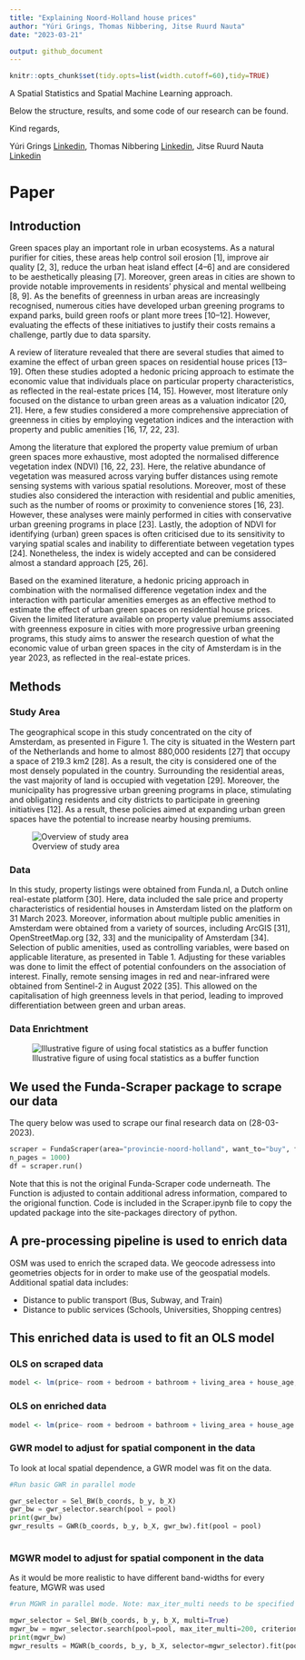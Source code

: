 ```yaml
---
title: "Explaining Noord-Holland house prices"
author: "Yúri Grings, Thomas Nibbering, Jitse Ruurd Nauta"
date: "2023-03-21"

output: github_document
---
```



```r
knitr::opts_chunk$set(tidy.opts=list(width.cutoff=60),tidy=TRUE)

```

A Spatial Statistics and Spatial Machine Learning approach.

Below the structure, results, and some code of our research can be found.

Kind regards,

Yúri Grings [Linkedin](https://www.linkedin.com/in/yurigrings/), Thomas Nibbering [Linkedin](https://www.linkedin.com/in/thomas-nibbering/), Jitse Ruurd Nauta [Linkedin](https://www.linkedin.com/in/jitseruurdnauta/) 

# Paper

## Introduction

Green spaces play an important role in urban ecosystems. As a natural purifier for cities, these areas help control soil erosion [1], improve air quality [2, 3], reduce the urban heat island effect [4–6] and are considered to be aesthetically pleasing [7]. Moreover, green areas in cities are shown to provide notable improvements in residents’ physical and mental wellbeing [8, 9]. As the benefits of greenness in urban areas are increasingly recognised, numerous cities have developed urban greening programs to expand parks, build green roofs or plant more trees [10–12]. However, evaluating the effects of these initiatives to justify their costs remains a challenge, partly due to data sparsity. 

A review of literature revealed that there are several studies that aimed to examine the effect of urban green spaces on residential house prices [13–19]. Often these studies adopted a hedonic pricing approach to estimate the economic value that individuals place on particular property characteristics, as reflected in the real-estate prices [14, 15]. However, most literature only focused on the distance to urban green areas as a valuation indicator [20, 21]. Here, a few studies considered a more comprehensive appreciation of greenness in cities by employing vegetation indices and the interaction with property and public amenities [16, 17, 22, 23]. 

Among the literature that explored the property value premium of urban green spaces more exhaustive, most adopted the normalised difference vegetation index (NDVI) [16, 22, 23]. Here, the relative abundance of vegetation was measured across varying buffer distances using remote sensing systems with various spatial resolutions. Moreover, most of these studies also considered the interaction with residential and public amenities, such as the number of rooms or proximity to convenience stores [16, 23]. However, these analyses were mainly performed in cities with conservative urban greening programs in place [23]. Lastly, the adoption of NDVI for identifying (urban) green spaces is often criticised due to its sensitivity to varying spatial scales and inability to differentiate between vegetation types [24]. Nonetheless, the index is widely accepted and can be considered almost a standard approach [25, 26]. 

Based on the examined literature, a hedonic pricing approach in combination with the normalised difference vegetation index and the interaction with particular amenities emerges as an effective method to estimate the effect of urban green spaces on residential house prices. Given the limited literature available on property value premiums associated with greenness exposure in cities with more progressive urban greening programs, this study aims to answer the research question of what the economic value of urban green spaces in the city of Amsterdam is in the year 2023, as reflected in the real-estate prices.

## Methods

### Study Area

The geographical scope in this study concentrated on the city of Amsterdam, as presented in Figure 1. The city is situated in the Western part of the Netherlands and home to almost 880,000 residents [27] that occupy a space of 219.3 km2  [28]. As a result, the city is considered one of the most densely populated in the country. Surrounding the residential areas, the vast majority of land is occupied with vegetation [29]. Moreover, the municipality has progressive urban greening programs in place, stimulating and obligating residents and city districts to participate in greening initiatives [12]. As a result, these policies aimed at expanding urban green spaces have the potential to increase nearby housing premiums. 

![Overview of study area](Paper/figures/study_area.png)


### Data

In this study, property listings were obtained from Funda.nl, a Dutch online real-estate platform [30]. Here, data included the sale price and property characteristics of residential houses in Amsterdam listed on the platform on 31 March 2023. Moreover, information about multiple public amenities in Amsterdam were obtained from a variety of sources, including ArcGIS [31], OpenStreetMap.org [32, 33] and the municipality of Amsterdam [34]. Selection of public amenities, used as controlling variables, were based on applicable literature, as presented in Table 1. Adjusting for these variables was done to limit the effect of potential confounders on the association of interest. Finally, remote sensing images in red and near-infrared were obtained from Sentinel-2 in August 2022 [35]. This allowed on the capitalisation of high greenness levels in that period, leading to improved differentiation between green and urban areas. 


### Data Enrichtment


![Illustrative figure of using focal statistics as a buffer function](Paper/figures/raster5.png)



## We used the Funda-Scraper package to scrape our data

The query below was used to scrape our final research data on (28-03-2023).

```python
scraper = FundaScraper(area="provincie-noord-holland", want_to="buy", find_past=False,\
n_pages = 1000)
df = scraper.run()
```
Note that this is not the original Funda-Scraper code underneath. The Function is adjusted to contain additional adress information, compared to the origional function. Code is included in the Scraper.ipynb file to copy the updated package into the site-packages directory of python.

## A pre-processing pipeline is used to enrich data

OSM was used to enrich the scraped data. We geocode adressess into geometries objects for in order to make use of the geospatial models.
Additional spatial data includes:

* Distance to public transport (Bus, Subway, and Train)
* Distance to public services (Schools, Universities, Shopping centres)

## This enriched data is used to fit an OLS model

### OLS on scraped data

```r
model <- lm(price~ room + bedroom + bathroom + living_area + house_age, data = funda_data)
```

### OLS on enriched data

```r
model <- lm(price~ room + bedroom + bathroom + living_area + house_age + bus_dist +subway_dist + train_dist + university_dist + school_dist + mall_dist + supermarket_dist, data = funda_data)
```


### GWR model to adjust for spatial component in the data

To look at local spatial dependence, a GWR model was fit on the data.

```python
#Run basic GWR in parallel mode

gwr_selector = Sel_BW(b_coords, b_y, b_X)
gwr_bw = gwr_selector.search(pool = pool)
print(gwr_bw)
gwr_results = GWR(b_coords, b_y, b_X, gwr_bw).fit(pool = pool)
    
```

### MGWR model to adjust for spatial component in the data

As it would be more realistic to have different band-widths for every feature, MGWR was used

```python
#run MGWR in parallel mode. Note: max_iter_multi needs to be specified

mgwr_selector = Sel_BW(b_coords, b_y, b_X, multi=True)
mgwr_bw = mgwr_selector.search(pool=pool, max_iter_multi=200, criterion = "AICc") 
print(mgwr_bw)
mgwr_results = MGWR(b_coords, b_y, b_X, selector=mgwr_selector).fit(pool=pool)
    
```

